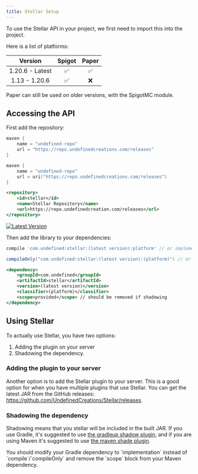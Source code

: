 ```yaml
---
title: Stellar Setup
---
```


To use the Stellar API in your project, we first need to import this into the project.

Here is a list of platforms:

|     Version     | Spigot | Paper |
|:---------------:|:------:|:-----:|
| 1.20.6 - Latest |   ✅    |   ✅   |
|  1.13 - 1.20.6  |   ✅    |   ❌   |

<Callout type="info">
  Paper can still be used on older versions, with the SpigotMC module.
</Callout>

## Accessing the API

First add the repository:

```groovy tab="Gradle Groovy DSL"
maven {
    name = "undefined-repo"
    url = "https://repo.undefinedcreations.com/releases"
}
```
```kotlin tab="Gradle Kotlin DSL"
maven {
    name = "undefined-repo"
    url = uri("https://repo.undefinedcreations.com/releases")
}
```
```xml tab="Maven"
<repository>
    <id>stellar</id>
    <name>Stellar Repository</name>
    <url>https://repo.undefinedcreation.com/releases</url>
</repository>
```

[![Latest Version](https://img.shields.io/badge/dynamic/xml?label=Latest%20Version&style=for-the-badge&logo=gradle&url=https%3A%2F%2Frepo.undefinedcreations.com%2Freleases%2Fcom%2Fundefined%2Fstellar%2Fmaven-metadata.xml&query=%2F%2Fmetadata%2F%2Fversioning%2F%2Flatest)](https://github.com/UndefinedCreations/Stellar/releases)

Then add the library to your dependencies:

```groovy tab="Gradle Groovy DSL"
compile 'com.undefined:stellar:(latest version):platform' // or implementation if shadowing
```
```groovy tab="Gradle Kotlin DSL"
compileOnly("com.undefined:stellar:(latest version):(platform)") // or implementation if shadowing
```
```xml tab="Maven"
<dependency>
    <groupId>com.undefined</groupId>
    <artifactId>stellar</artifactId>
    <version>(latest version)</version>
    <classifier>(platform)</classifier>
    <scope>provided</scope> // should be removed if shadowing
</dependency>
```

## Using Stellar

To actually use Stellar, you have two options:

1. Adding the plugin on your server
2. Shadowing the dependency.

### Adding the plugin to your server

Another option is to add the Stellar plugin to your server. This is a good option for when you have multiple plugins that use Stellar. You can get the latest JAR from the GitHub releases: https://github.com/UndefinedCreations/Stellar/releases.

### Shadowing the dependency

Shadowing means that you stellar will be included in the built JAR. If you use Gradle, it's suggested to use [the gradleup shadow plugin](https://gradleup.com/shadow/getting-started/), and if you are using Maven it's suggested to use [the maven shade plugin](https://maven.apache.org/plugins/maven-shade-plugin/usage.html).

<Callout title="Important" type="warn">
  You should modify your Gradle dependency to `implementation` instead of `compile`/`compileOnly` and remove the `scope` block from your Maven dependency.
</Callout>
